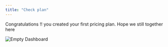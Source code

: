 ```yaml
---
title: "Check plan"
---
```

Congratulations !! you created your first pricing plan. Hope we still together here

![Empty Dashboard](/imgs/add-pricing-default.png)
